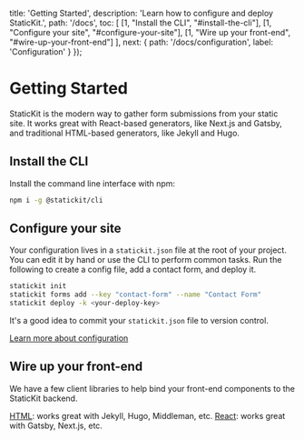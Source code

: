 
  title: 'Getting Started',
  description: 'Learn how to configure and deploy StaticKit.',
  path: '/docs',
  toc: [
    [1, "Install the CLI", "#install-the-cli"],
    [1, "Configure your site", "#configure-your-site"],
    [1, "Wire up your front-end", "#wire-up-your-front-end"]
  ],
  next: {
    path: '/docs/configuration',
    label: 'Configuration'
  }
});

# Getting Started

StaticKit is the modern way to gather form submissions from your static site. It works great with React-based generators, like Next.js and Gatsby, and traditional HTML-based generators, like Jekyll and Hugo.

## Install the CLI

Install the command line interface with npm:

```bash
npm i -g @statickit/cli
```

## Configure your site

Your configuration lives in a `statickit.json` file at the root of your project. You can edit it by hand or use the CLI to perform common tasks. Run the following to create a config file, add a contact form, and deploy it.

```bash
statickit init
statickit forms add --key "contact-form" --name "Contact Form"
statickit deploy -k <your-deploy-key>
```

It's a good idea to commit your `statickit.json` file to version control.

<ArrowItem>
  <a href="/docs/configuration" className="font-semibold text-indigo-600">Learn more about configuration</a>
</ArrowItem>

## Wire up your front-end

We have a few client libraries to help bind your front-end components to the StaticKit backend.

<ArrowItem>
  <a href="/docs/html" className="font-semibold text-indigo-600">HTML</a>: works great with Jekyll, Hugo, Middleman, etc.
</ArrowItem>

<ArrowItem>
  <a href="/docs/react" className="font-semibold text-indigo-600">React</a>: works great with Gatsby, Next.js, etc.
</ArrowItem>
